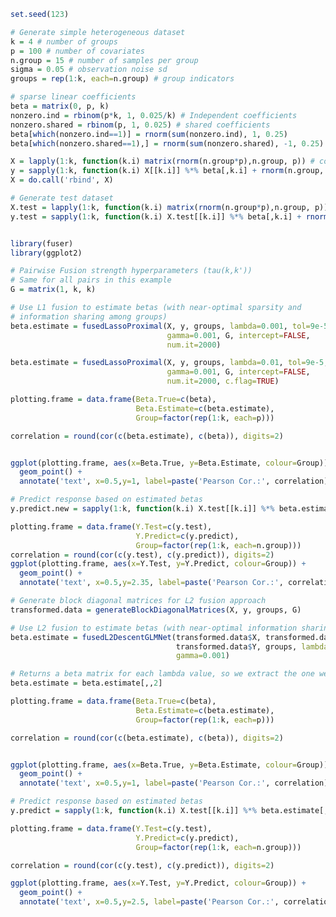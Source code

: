 ```r
set.seed(123)

# Generate simple heterogeneous dataset
k = 4 # number of groups
p = 100 # number of covariates
n.group = 15 # number of samples per group
sigma = 0.05 # observation noise sd
groups = rep(1:k, each=n.group) # group indicators

# sparse linear coefficients
beta = matrix(0, p, k)
nonzero.ind = rbinom(p*k, 1, 0.025/k) # Independent coefficients
nonzero.shared = rbinom(p, 1, 0.025) # shared coefficients
beta[which(nonzero.ind==1)] = rnorm(sum(nonzero.ind), 1, 0.25) 
beta[which(nonzero.shared==1),] = rnorm(sum(nonzero.shared), -1, 0.25)

X = lapply(1:k, function(k.i) matrix(rnorm(n.group*p),n.group, p)) # covariates 
y = sapply(1:k, function(k.i) X[[k.i]] %*% beta[,k.i] + rnorm(n.group, 0, sigma)) # response
X = do.call('rbind', X)
```

```r
# Generate test dataset
X.test = lapply(1:k, function(k.i) matrix(rnorm(n.group*p),n.group, p)) # covariates 
y.test = sapply(1:k, function(k.i) X.test[[k.i]] %*% beta[,k.i] + rnorm(n.group, 0, sigma)) # response


library(fuser)
library(ggplot2)

# Pairwise Fusion strength hyperparameters (tau(k,k'))
# Same for all pairs in this example
G = matrix(1, k, k) 

# Use L1 fusion to estimate betas (with near-optimal sparsity and 
# information sharing among groups)
beta.estimate = fusedLassoProximal(X, y, groups, lambda=0.001, tol=9e-5, 
                                   gamma=0.001, G, intercept=FALSE,
                                   num.it=2000) 
```


```r
beta.estimate = fusedLassoProximal(X, y, groups, lambda=0.01, tol=9e-5, 
                                   gamma=0.001, G, intercept=FALSE,
                                   num.it=2000, c.flag=TRUE) 

plotting.frame = data.frame(Beta.True=c(beta),
                            Beta.Estimate=c(beta.estimate),
                            Group=factor(rep(1:k, each=p)))

correlation = round(cor(c(beta.estimate), c(beta)), digits=2)


ggplot(plotting.frame, aes(x=Beta.True, y=Beta.Estimate, colour=Group)) +
  geom_point() +
  annotate('text', x=0.5,y=1, label=paste('Pearson Cor.:', correlation))
```


```r
# Predict response based on estimated betas
y.predict.new = sapply(1:k, function(k.i) X.test[[k.i]] %*% beta.estimate[,k.i]) 
```

```r
plotting.frame = data.frame(Y.Test=c(y.test),
                            Y.Predict=c(y.predict),
                            Group=factor(rep(1:k, each=n.group)))
correlation = round(cor(c(y.test), c(y.predict)), digits=2)
ggplot(plotting.frame, aes(x=Y.Test, y=Y.Predict, colour=Group)) +
  geom_point() +
  annotate('text', x=0.5,y=2.35, label=paste('Pearson Cor.:', correlation))
```


```r
# Generate block diagonal matrices for L2 fusion approach
transformed.data = generateBlockDiagonalMatrices(X, y, groups, G)

# Use L2 fusion to estimate betas (with near-optimal information sharing among groups)
beta.estimate = fusedL2DescentGLMNet(transformed.data$X, transformed.data$X.fused, 
                                     transformed.data$Y, groups, lambda=c(0,0.001,0.1,1),
                                     gamma=0.001)

# Returns a beta matrix for each lambda value, so we extract the one we think is optimal.
beta.estimate = beta.estimate[,,2]

plotting.frame = data.frame(Beta.True=c(beta),
                            Beta.Estimate=c(beta.estimate),
                            Group=factor(rep(1:k, each=p)))

correlation = round(cor(c(beta.estimate), c(beta)), digits=2)


ggplot(plotting.frame, aes(x=Beta.True, y=Beta.Estimate, colour=Group)) +
  geom_point() +
  annotate('text', x=0.5,y=1, label=paste('Pearson Cor.:', correlation))
```


```r
# Predict response based on estimated betas
y.predict = sapply(1:k, function(k.i) X.test[[k.i]] %*% beta.estimate[,k.i]) 

plotting.frame = data.frame(Y.Test=c(y.test),
                            Y.Predict=c(y.predict),
                            Group=factor(rep(1:k, each=n.group)))

correlation = round(cor(c(y.test), c(y.predict)), digits=2)

ggplot(plotting.frame, aes(x=Y.Test, y=Y.Predict, colour=Group)) +
  geom_point() +
  annotate('text', x=0.5,y=2.5, label=paste('Pearson Cor.:', correlation))

```